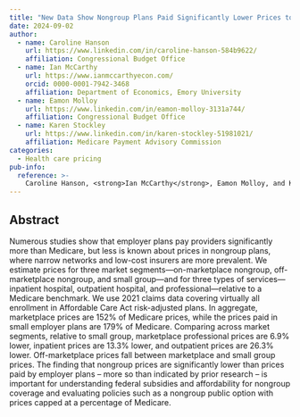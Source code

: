 ```yaml
---
title: "New Data Show Nongroup Plans Paid Significantly Lower Prices to Providers Than Employer Plans In 2021"
date: 2024-09-02
author:
  - name: Caroline Hanson
    url: https://www.linkedin.com/in/caroline-hanson-584b9622/
    affiliation: Congressional Budget Office
  - name: Ian McCarthy
    url: https://www.ianmccarthyecon.com/
    orcid: 0000-0001-7942-3468
    affiliation: Department of Economics, Emory University
  - name: Eamon Molloy
    url: https://www.linkedin.com/in/eamon-molloy-3131a744/
    affiliation: Congressional Budget Office
  - name: Karen Stockley
    url: https://www.linkedin.com/in/karen-stockley-51981021/
    affiliation: Medicare Payment Advisory Commission
categories:
  - Health care pricing
pub-info:
  reference: >-
    Caroline Hanson, <strong>Ian McCarthy</strong>, Eamon Molloy, and Karen Stockley. “New Data Show Nongroup Plans Paid Significantly Lower Prices to Providers Than Employer Plans In 2021,” <em>Revise and Resubmit</em> at <em>Health Affairs</em>
---
```




## Abstract

Numerous studies show that employer plans pay providers significantly more than Medicare, but less is known about prices in nongroup plans, where narrow networks and low-cost insurers are more prevalent. We estimate prices for three market segments—on-marketplace nongroup, off-marketplace nongroup, and small group—and for three types of services—inpatient hospital, outpatient hospital, and professional—relative to a Medicare benchmark. We use 2021 claims data covering virtually all enrollment in Affordable Care Act risk-adjusted plans. In aggregate, marketplace prices are 152% of Medicare prices, while the prices paid in small employer plans are 179% of Medicare. Comparing across market segments, relative to small group, marketplace professional prices are 6.9% lower, inpatient prices are 13.3% lower, and outpatient prices are 26.3% lower. Off-marketplace prices fall between marketplace and small group prices. The finding that nongroup prices are significantly lower than prices paid by employer plans – more so than indicated by prior research – is important for understanding federal subsidies and affordability for nongroup coverage and evaluating policies such as a nongroup public option with prices capped at a percentage of Medicare.
